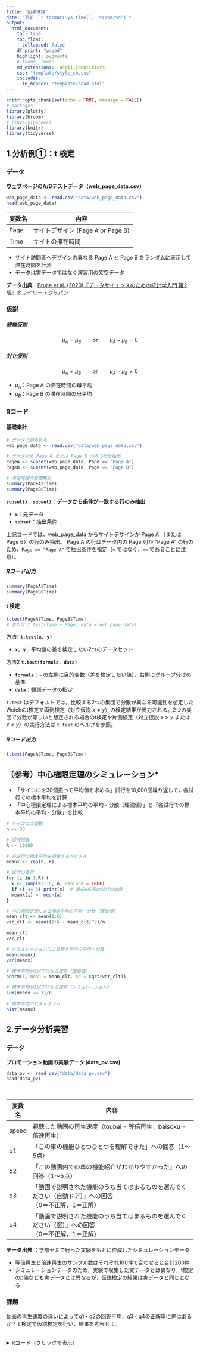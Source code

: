 ```yaml
---
title: "因果推論"
date: "更新：`r format(Sys.time(), '%Y/%m/%d')`"
output:
  html_document:
    toc: true
    toc_float:
      collapsed: false
    df_print: "paged"
    highlight: pygments
    # theme: lumen
    md_extensions: -ascii_identifiers
    css: "template/style_ch.css"
    includes:
      in_header: "template/head.html"
---
```


```r
knitr::opts_chunk$set(echo = TRUE, message = FALSE)
# packages
library(plotly)
library(broom)
# library(pander)
library(knitr)
library(tidyverse)
```


## 1.分析例①：t 検定
### データ
**ウェブページのA/Bテストデータ（web_page_data.csv）**

```r
web_page_data <- read.csv("data/web_page_data.csv")
head(web_page_data)
```

| 変数名  | 内容                                        |
| ------- | ------------------------------------------- |
| Page    | サイトデザイン (Page A or Page B)           |
| Time    | サイトの滞在時間                            |

- サイト訪問者へデザインの異なる Page A と Page B をランダムに表示して滞在時間を計測
- データは実データではなく演習用の架空データ

**データ出典**：[Bruce et al. (2020)『データサイエンスのための統計学入門 第2版』オライリー・ジャパン](https://www.oreilly.co.jp/books/9784873119267/)


### 仮説
##### 帰無仮説
$$\mu_A = \mu_B \qquad \text{or} \qquad \mu_A - \mu_B = 0$$

##### 対立仮説
$$\mu_A \neq \mu_B \qquad \text{or} \qquad \mu_A - \mu_B \neq 0$$

- $\mu_A$：Page A の滞在時間の母平均
- $\mu_B$：Page B の滞在時間の母平均


### Rコード
#### 基礎集計
```r
# データの読み込み
web_page_data <- read.csv("data/web_page_data.csv")

# データから Page A または Page B のみの行を抽出
PageA <- subset(web_page_data, Page == "Page A")
PageB <- subset(web_page_data, Page == "Page B")

# 滞在時間の基礎集計
summary(PageA$Time)
summary(PageB$Time)
```

**`subset(x, subset)`：データから条件が一致する行のみ抽出**

- **`x`**：元データ
- **`subset`**：抽出条件

上記コードでは，web_page_data からサイトデザインが Page A （または Page B）の行のみ抽出。
Page A の行はデータ内の Page 列が "Page A" の行のため，`Page == "Page A"` で抽出条件を指定（`=` ではなく，`==` であることに注意）。

##### Rコード出力
```r
summary(PageA$Time)
summary(PageB$Time)
```

#### t 検定
```r
t.test(PageA$Time, PageB$Time)
# または t.test(Time ~ Page, data = web_page_data)
```

方法1 **`t.test(x, y)`**

- **`x, y`**：平均値の差を検定したい2つのデータセット


方法2 **`t.test(formula, data)`**

- **`formula`**：`~` の左側に目的変数（差を検定したい値），右側にグループ分けの基準
- **`data`**：観測データの指定

`t.test` はデフォルトでは，比較する2つの集団で分散が異なる可能性を想定したWelchのt検定で両側検定（対立仮説 $x \neq y$）の検定結果が出力される。2つの集団で分散が等しいと想定される場合のt検定や片側検定（対立仮説 $x > y$ または $x < y$）の実行方法は `t.test` のヘルプを参照。

##### Rコード出力
```r
t.test(PageA$Time, PageB$Time)
```


<!-- ## 2.分析例②：分散分析* -->
<!-- ### データ -->
<!-- **プロモーションメールの配信データ (data_pm.csv)** -->

<!-- ```{r, echo=FALSE} -->
<!-- data_pm <- read_csv("data/data_pm.csv") -->
<!-- head(data_pm) -->
<!-- ``` -->
<!-- \ -->

<!-- | 変数名          | 内容                                                         | -->
<!-- | --------------- | ------------------------------------------------------------ | -->
<!-- | recency         | 最終購買からの経過月数                                       | -->
<!-- | history_segment            | 昨年の購買金額の階級                                         | -->
<!-- | history        | 昨年の購入金額                                               | -->
<!-- | mens            | 昨年に男性向け商品を購入しているか（1＝購入，0＝非購入）     | -->
<!-- | womens          | 昨年に女性向け商品を購入しているか（1＝購入，0＝非購入）     | -->
<!-- | zip_code        | 居住地区の分類（Rural，Surburban，Urban）                    | -->
<!-- | newbie         | 過去12ヶ月以内の新規顧客（1＝新規顧客，0＝それ以外）         | -->
<!-- | channel                    | 昨年の購買チャネル（Multichannel，Phone，Web）               | -->
<!-- | **segment**         | 配信したプロモーションメールの種類（Womens E-Mail，Mens E-Mail, No E-Mail） | -->
<!-- | visit           | メール配信後2週間以内のサイト訪問の有無（1＝訪問あり，0＝訪問なし） | -->
<!-- | conversion      | メール配信後2週間以内の商品購買の有無（1＝購買あり，0＝購買なし） | -->
<!-- | **spend**           | 購入金額                                                     | -->
<!-- （太字は以下の分析例で使用する変数） -->

<!-- - ECサイトの会員へ3種類のプロモーションメール（Womens E-Mail＝女性向け，Mens E-Mail＝男性向け, No E-Mail＝配信なし）を配信した実験データ -->
<!-- - 実験はRCTで行われており，3種類のプロモーションメールはランダムに配信されている -->


<!-- **データ出典** ： [MineThatData E-Mail Analytics And Data Mining Challenge dataset](https://blog.minethatdata.com/2008/03/minethatdata-e-mail-analytics-and-data.html) -->


<!-- ### 仮説 -->
<!-- ##### 帰無仮説 -->
<!-- $$\mu_{W} = \mu_{M} = \mu_{No}$$ -->

<!-- ##### 対立仮説 -->
<!-- 帰無仮説のどれかひとつでも等号が成り立たない -->

<!-- - $\mu_{W}$：女性向けプロモーションメール配信グループの平均購入金額 -->
<!-- - $\mu_{M}$：男性向けプロモーションメール配信グループの平均購入金額 -->
<!-- - $\mu_{Naaao}$：プロモーションメール未配信グループの平均購入金額 -->


<!-- ### Rコード -->
<!-- ```{r echo=TRUE, results='hide'} -->
<!-- # データの読み込み -->
<!-- data_pm <- read_csv("data/data_pm.csv") -->
<!-- data_pm$segment <- factor(data_pm$segment) # segment列をfactor形式へ変更 -->

<!-- # 分散分析 -->
<!-- result_aov <- aov(spend ~ segment, data = data_pm) -->
<!-- summary(result_aov) -->

<!-- # 多重比較 -->
<!-- # install.packages("multcomp") # 多重比較のパッケージ，初回のみ実行 -->
<!-- library(multcomp) -->
<!-- result_mult <- glht(result_aov, linfct = mcp(segment = "Tukey")) -->
<!-- summary(result_mult) -->
<!-- ``` -->

<!-- **`aov(formula, data)`：分散分析** -->

<!-- - **`formula`**：目的変数と説明変数（グループ分けの基準）の指定 -->
<!--   - 「目的変数 ~ 説明変数」のように，`~` の左側に目的変数，右側に説明変数を記述する -->
<!--   - 説明変数は factor 形式で指定する必要がある -->
<!-- - **`data`**：データの指定 -->


<!-- **`glht(model, linfct)`：多重比較** -->

<!-- - **`model`**：分散分析の出力 -->
<!-- - **`linfct`**：仮説の指定 -->
<!--   - 多重比較の場合は `mcp` -->
<!--   - `segment = "Tukey"` でテューキー法によりメール3種の購入金額平均を一対比較 -->


<!-- ##### Rコード出力 -->
<!-- ##### 分散分析 -->
<!-- ```{r echo=FALSE} -->
<!-- summary(result_aov) -->
<!-- ``` -->

<!-- ##### 多重比較 -->
<!-- ```{r echo=FALSE} -->
<!-- summary(result_mult) -->
<!-- ``` -->


## （参考）中心極限定理のシミュレーション*

- 「サイコロを30個振って平均値を求める」試行を10,000回繰り返して，各試行での標本平均を計算
- 「中心極限定理による標本平均の平均・分散（理論値）」と「各試行での標本平均の平均・分散」を比較

```r
# サイコロの個数
n <- 30

# 試行回数
R <- 10000

# 各試行の標本平均を記録するベクトル
meanx <- rep(0, R)

# 試行の実行
for (i in 1:R) {
  x <- sample(1:6, n, replace = TRUE)
  if (i <= 5) print(x)  # 最初の5回の試行の出目
  meanx[i] <- mean(x)
}
```

```r
# 中心極限定理による標本平均の平均・分散（理論値）
mean_clt <- mean(1:6)
var_clt <- mean((1:6 - mean_clt)^2)/n

mean_clt
var_clt
```

```r
# シミュレーションによる標本平均の平均・分散
mean(meanx)
var(meanx)
```

```r
# 標本平均が3以下になる確率（理論値）
pnorm(3, mean = mean_clt, sd = sqrt(var_clt))

# 標本平均が3以下になる確率（シミュレーション）
sum(meanx <= 3)/R

# 標本平均のヒストグラム
hist(meanx)
```




## 2.データ分析実習
### データ
**プロモーション動画の実験データ (data_pv.csv) **

```r
data_pv <- read_csv("data/data_pv.csv")
head(data_pv)
```
\

| 変数名 | 内容                                                         |
| ------ | ------------------------------------------------------------ |
| speed  | 視聴した動画の再生速度（toubai = 等倍再生，baisoku = 倍速再生）      |
| q1     | 「この車の機能ひとつひとつを理解できた」への回答（1～5点）   |
| q2     | 「この動画内での車の機能紹介がわかりやすかった」への回答（1～5点） |
| q3     | 「動画で説明された機能のうち当てはまるものを選んでください（自動ドア）」への回答<br />（0＝不正解，1＝正解） |
| q4     | 「動画で説明された機能のうち当てはまるものを選んでください（窓）」への回答<br />（0＝不正解，1＝正解） |

**データ出典** ：学部ゼミで行った実験をもとに作成したシミュレーションデータ

- 等倍再生と倍速再生のサンプル数はそれぞれ100件で合わせると合計200件
- シミュレーションデータのため，実験で収集した実データとは異なり，t検定のp値なども実データとは異なるが，仮説検定の結果は実データと同じとなる


### 課題
動画の再生速度の違いによってq1・q2の回答平均，q3・q4の正解率に差はあるか？
t 検定で仮説検定を行い，結果を考察せよ。

<br />
<details><summary>Rコード（クリックで表示）</summary><div>
```r
# データの読み込み
data_pv <- read_csv("data/data_pv.csv")

# t検定
t.test(q1 ~ speed, data = data_pv)
t.test(q2 ~ speed, data = data_pv)
t.test(q3 ~ speed, data = data_pv)
t.test(q4 ~ speed, data = data_pv)
```
</div></details>

<!-- ### データ -->
<!-- **プロモーションメールの配信データ (data_pm.csv，分析例②と同一データ) ** -->

<!-- ```{r, echo=FALSE} -->
<!-- data_pm <- read_csv("data/data_pm.csv") -->
<!-- head(data_pm) -->
<!-- ``` -->
<!-- \ -->

<!-- | 変数名          | 内容                                                         | -->
<!-- | --------------- | ------------------------------------------------------------ | -->
<!-- | recency         | 最終購買からの経過月数                                       | -->
<!-- | history_segment            | 昨年の購買金額の階級                                         | -->
<!-- | history        | 昨年の購入金額                                               | -->
<!-- | mens            | 昨年に男性向け商品を購入しているか\ （1＝購入，0＝非購入）     | -->
<!-- | womens          | 昨年に女性向け商品を購入しているか\ （1＝購入，0＝非購入）     | -->
<!-- | zip_code        | 居住地区の分類（Rural，Surburban，Urban）                    | -->
<!-- | newbie         | 過去12ヶ月以内の新規顧客（1＝新規顧客，0＝それ以外）         | -->
<!-- | channel                    | 昨年の購買チャネル（Multichannel，Phone，Web）               | -->
<!-- | **segment**         | 配信したプロモーションメールの種類（Womens E-Mail，Mens E-Mail, No E-Mail） | -->
<!-- | visit           | メール配信後2週間以内のサイト訪問の有無（1＝訪問あり，0＝訪問なし） | -->
<!-- | conversion      | メール配信後2週間以内の商品購買の有無（1＝購買あり，0＝購買なし） | -->
<!-- | **spend**           | 購入金額                                                     | -->
<!-- （太字は以下の分析例で使用する変数） -->

<!-- - ECサイトの会員へ3種類のプロモーションメール（Womens E-Mail＝女性向け，Mens E-Mail＝男性向け, No E-Mail＝配信なし）を配信した実験データ -->
<!-- - 実験はRCTで行われており，3種類のプロモーションメールはランダムに配信されている -->
<!-- - プロモーションメールは3種類あるが，「Mens E-Mail」と「No E-Mail」の比較のみ行う -->

<!-- **データ出典** ： [MineThatData E-Mail Analytics And Data Mining Challenge dataset](https://blog.minethatdata.com/2008/03/minethatdata-e-mail-analytics-and-data.html) -->

<!-- ### 課題 -->
<!-- 「$\mu_M$：男性向けプロモーションメール配信グループの平均購入金額」と「$\mu_{No}$：プロモーションメール未配信グループの平均購入金額」は異なるか？   -->
<!-- 以下の仮説を t 検定で検定して，プロモーションメールの効果を検証せよ。 -->

<!-- ##### 帰無仮説 -->
<!-- $$\mu_{M} = \mu_{No}$$ -->

<!-- ##### 対立仮説 -->
<!-- $$\mu_{M} \neq \mu_{No}$$ -->


<!-- ##### 注意点 -->
<!-- - data_pm は3種類の配信プロモーションメール（Womens E-Mail，Mens E-Mail, No E-Mail）を含むため，まずは男性向けメールが配信された行（`segment == "Mens Email"`）とメール未配信の行（`segment == "No E-Mail"`）を抽出する必要がある -->
<!-- - 条件に一致する行を抽出する関数 `subset` の使い方は分析例①を参照 -->


<!-- <br /> -->
<!-- <details><summary>Rコード（クリックで表示）</summary><div> -->
<!-- ```{r, eval=FALSE} -->
<!-- # データの読み込み -->
<!-- data_pm <- read_csv("data/data_pm.csv") -->

<!-- # データから Mens Email または No E-Mail のみの行を抽出 -->
<!-- mens <- subset(data_pm, segment == "Mens E-Mail") -->
<!-- no <- subset(data_pm, segment == "No E-Mail") -->

<!-- # 基礎集計 -->
<!-- summary(mens$spend) -->
<!-- summary(no$spend) -->

<!-- # t検定 -->
<!-- t.test(mens$spend, no$spend) -->

<!-- # または以下 -->
<!-- # data_pm <- subset(data_pm, segment == "Mens E-Mail" | segment == "No E-Mail") # "|" は「or」を表す -->
<!-- # t.test(spend ~ segment, data = data_pm) -->
<!-- ``` -->
<!-- </div></details> -->